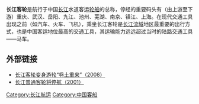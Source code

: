 '''长江客轮'''是航行于中国[[长江|长江]]水道客运[[轮船|轮船]]的总称，停经的重要码头有（由上游至下游）重庆、武汉、岳阳、九江、池州、芜湖、南京、镇江、上海。在现代交通工具出现之前（如汽车、火车、飞机），乘坐长江客轮是[[长江流域|长江流域]]地区最重要的出行方式，也是中国客运地位最高的交通工具，其运输能力远远超过当时的陆路交通工具——马车。

==外部链接==
* [https://web.archive.org/web/20101116035636/http://roll.jrj.com.cn/news/2008-04-21/000003556972.html 长江客轮变身游轮“卷土重来”（2008）]
* [http://economy.enorth.com.cn/system/2001/10/20/000170765.shtml 长江普通客轮将停航（2001）]

[[Category:长江航运|Category:长江航运]]
[[Category:中国客船|Category:中国客船]]